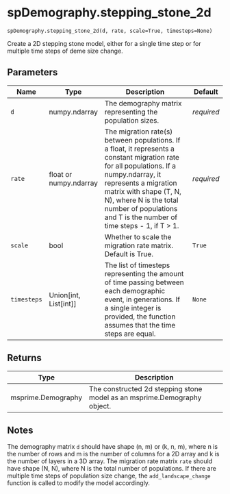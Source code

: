 # spDemography.stepping_stone_2d { #spaceprime.spDemography.stepping_stone_2d }

`spDemography.stepping_stone_2d(d, rate, scale=True, timesteps=None)`

Create a 2D stepping stone model, either for a single time step or for multiple time steps of deme size change.

## Parameters

| Name        | Type                      | Description                                                                                                                                                                                                                                                                                | Default    |
|-------------|---------------------------|--------------------------------------------------------------------------------------------------------------------------------------------------------------------------------------------------------------------------------------------------------------------------------------------|------------|
| `d`         | numpy.ndarray             | The demography matrix representing the population sizes.                                                                                                                                                                                                                                   | _required_ |
| `rate`      | float or numpy.ndarray    | The migration rate(s) between populations. If a float, it represents a constant migration rate for all populations. If a numpy.ndarray, it represents a migration matrix with shape (T, N, N), where N is the total number of populations and T is the number of time steps - 1, if T > 1. | _required_ |
| `scale`     | bool                      | Whether to scale the migration rate matrix. Default is True.                                                                                                                                                                                                                               | `True`     |
| `timesteps` | Union\[int, List\[int\]\] | The list of timesteps representing the amount of time passing between each demographic event, in generations. If a single integer is provided, the function assumes that the time steps are equal.                                                                                         | `None`     |

## Returns

| Type               | Description                                                              |
|--------------------|--------------------------------------------------------------------------|
| msprime.Demography | The constructed 2d stepping stone model as an msprime.Demography object. |

## Notes

The demography matrix `d` should have shape (n, m) or (k, n, m), where n is the number of rows and m is the number of columns for a 2D array and k is the number of layers in a 3D array.
The migration rate matrix `rate` should have shape (N, N), where N is the total number of populations.
If there are multiple time steps of population size change, the `add_landscape_change` function is called to modify the model accordingly.